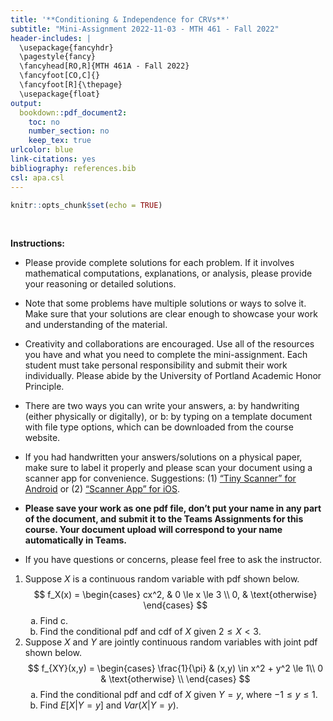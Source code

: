 ---
title: '**Conditioning & Independence for CRVs**'
subtitle: "Mini-Assignment 2022-11-03 - MTH 461 - Fall 2022"
header-includes: |
  \usepackage{fancyhdr}
  \pagestyle{fancy}
  \fancyhead[RO,R]{MTH 461A - Fall 2022}
  \fancyfoot[CO,C]{}
  \fancyfoot[R]{\thepage}
  \usepackage{float}
output:
  bookdown::pdf_document2:
    toc: no
    number_section: no
    keep_tex: true
urlcolor: blue
link-citations: yes
bibliography: references.bib
csl: apa.csl
---

```{r setup, include=FALSE}
knitr::opts_chunk$set(echo = TRUE)
```

\

**Instructions:**
 
 * Please provide complete solutions for each problem. If it involves mathematical computations, explanations, or analysis, please provide your reasoning or detailed solutions.
 
 * Note that some problems have multiple solutions or ways to solve it. Make sure that your solutions are clear enough to showcase your work and understanding of the material.
 
 * Creativity and collaborations are encouraged. Use all of the resources you have and what you need to complete the mini-assignment. Each student must take personal responsibility and submit their work individually. Please abide by the University of Portland Academic Honor Principle.
 
 * There are two ways you can write your answers, a: by handwriting (either physically or digitally), or b: by typing on a template document with file type options, which can be downloaded from the course website.
 
 * If you had handwritten your answers/solutions on a physical paper, make sure to label it properly and please scan your document using a scanner app for convenience. Suggestions: (1) ["Tiny Scanner" for Android](https://play.google.com/store/apps/details?id=com.appxy.tinyscanner&hl=en_US&gl=US){target="_blank"} or (2) ["Scanner App" for iOS](https://apps.apple.com/us/app/scanner-app-scan-pdf-document/id595563753){target="_blank"}.
 
 * **Please save your work as one pdf file, don't put your name in any part of the document, and submit it to the Teams Assignments for this course. Your document upload will correspond to your name automatically in Teams.**
 
 * If you have questions or concerns, please feel free to ask the instructor.

\newpage
  
1. Suppose $X$ is a continuous random variable with pdf shown below.
$$
f_X(x) = 
\begin{cases}
cx^2, & 0 \le x \le 3 \\
0, & \text{otherwise}
\end{cases}
$$
    a. Find c.
    b. Find the conditional pdf and cdf of $X$ given $2 \le X < 3$.

2. Suppose $X$ and $Y$ are jointly continuous random variables with joint pdf shown below.
$$
f_{XY}(x,y) = 
\begin{cases}
 \frac{1}{\pi} & (x,y) \in x^2 + y^2 \le 1\\
 0 & \text{otherwise} \\
\end{cases}
$$
    a. Find the conditional pdf and cdf of $X$ given $Y = y$, where $-1 \le y \le 1$.
    b. Find $E[X|Y=y]$ and $Var(X|Y=y)$.

